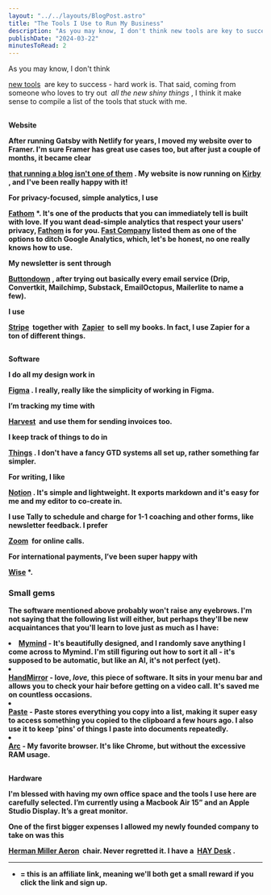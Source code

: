 ```yaml
---
layout: "../../layouts/BlogPost.astro"
title: "The Tools I Use to Run My Business"
description: "As you may know, I don't think new tools are key to success - hard work is. That said, coming from someone who loves to try out all the new shiny things, I think it make sense to compile a list of the tools that stuck with me.\n\n\n\nWebsite\n\n\nAfter running Gatsby with Netlify for years, I moved my website over to Framer. I'm sure Framer has great use cases too, but after just a couple of months, it became clear that running a blog isn't one of them. My website is now running on Kirby, and I've been"
publishDate: "2024-03-22"
minutesToRead: 2
---
```


<p>As you may know, I don't think&nbsp; </p>
<a href="https://www.antonsten.com/newtools">new tools</a>
 &nbsp;are key to success - hard work is. That said, coming from someone who loves to try out&nbsp; 
<em>all the new shiny things</e>
</em>
 , I think it make sense to compile a list of the tools that stuck with me.</p>
<h2 id="website">
</h2>
<strong>Website 
<p>After running Gatsby with Netlify for years, I moved my website over to Framer. I'm sure Framer has great use cases too, but after just a couple of months, it became clear </p>
<a href="https://www.antonsten.com/@/page/RMKM3BccJ6O7DGRr">that running a blog isn't one of them</a>
 . My website is now running on 
<a href="https://getkirby.com/?ref="antonsten".com">Kirby</a>
 , and I've been really happy with it!</p>
<p>For privacy-focused, simple analytics, I use </p>
<a href="https://usefathom.com/ref/ZTSEBE?ref="antonsten".com">Fathom</a>
 *. It's one of the products that you can immediately tell is built with love. If you want dead-simple analytics that respect your users' privacy, 
<a href="https://usefathom.com/ref/ZTSEBE?ref="antonsten".com">Fathom</a>
 is for you. 
<a href="https://www.fastcompany.com/90300072/its-time-to-ditch-google-analytics?ref="antonsten".com">Fast Company</a>
 listed them as one of the options to ditch Google Analytics, which, let's be honest, no one really knows how to use.</p>
<p>My newsletter is sent through&nbsp; </p>
<a href="https://buttondown.email/refer/antonsten?ref="antonsten".com">Buttondown</a>
 , after trying out basically every email service (Drip, Convertkit, Mailchimp, Substack, EmailOctopus, Mailerlite to name a few).</p>
<p>I use&nbsp; </p>
<a href="https://www.stripe.com/?ref="antonsten".com">Stripe</a>
 &nbsp;together with&nbsp; 
<a href="https://www.zapier.com/?ref="antonsten".com">Zapier</a>
 &nbsp;to sell my books. In fact, I use Zapier for a ton of different things.</p>
<h2 id="software">
</h2>
<strong>Software 
<p>I do all my design work in&nbsp; </p>
<a href="https://www.figma.com/?ref="antonsten".com">Figma</a>
 . I really, really like the simplicity of working in Figma.</p>
<p>I’m tracking my time with&nbsp; </p>
<a href="https://www.getharvest.com/?ref="antonsten".com">Harvest</a>
 &nbsp;and use them for sending invoices too.</p>
<p>I keep track of things to do in&nbsp; </p>
<a href="https://culturedcode.com/things/?ref="antonsten".com">Things</a>
 . I don't have a fancy GTD systems all set up, rather something far simpler.</p>
<p>For writing, I like&nbsp; </p>
<a href="https://www.notion.so/?r="a3b4edc52f61492aab6c770f4c9f8dbf"&ref="antonsten".com">Notion</a>
 . It's simple and lightweight. It exports markdown and it's easy for me and my editor to co-create in.</p>
<p>I use Tally&nbsp;to schedule and charge for 1-1 coaching and other forms, like newsletter feedback. I prefer&nbsp; </p>
<a href="https://www.zoom.us/?ref="antonsten".com">Zoom</a>
 &nbsp;for online calls.</p>
<p>For international payments, I’ve been super happy with&nbsp; </p>
<a href="https://transferwise.com/invite/u/antons795?ref="antonsten".com">Wise</a>
 *.</p>
<h3 id="small-gems">Small gems</h>
</h3>
<p>The software mentioned above probably won't raise any eyebrows. I'm not saying that the following list will either, but perhaps they'll be new acquaintances that you'll learn to love just as much as I have:</p>
<ul>
</ul>
<li>
<a href="https://www.mymind.com/?ref="antonsten".com">Mymind</a>
 - It's beautifully designed, and I randomly save anything I come across to Mymind. I'm still figuring out how to sort it all - it's supposed to be automatic, but like an AI, it's not perfect (yet).</li>
<li>
</li>
<a href="https://handmirror.app/?ref="antonsten".com">HandMirror</a>
 - love, 
<em>love,</e>
</em>
 this piece of software. It sits in your menu bar and allows you to check your hair before getting on a video call. It's saved me on countless occasions.</li>
<li>
</li>
<a href="https://pasteapp.io/?ref="antonsten".com">Paste</a>
 - Paste stores everything you copy into a list, making it super easy to access something you copied to the clipboard a few hours ago. I also use it to keep 'pins' of things I paste into documents repeatedly.</li>
<li>
</li>
<a href="https://arc.net/?ref="antonsten".com">Arc</a>
 - My favorite browser. It's like Chrome, but without the excessive RAM usage. 
<h2 id="hardware">
</h2>
<strong>Hardware 
<p>I'm blessed with having my own office space and the tools I use here are carefully selected. I’m currently using a Macbook Air 15” and an Apple Studio Display. It’s a great monitor.</p>
<p>One of the first bigger expenses I allowed my newly founded company to take on was this&nbsp; </p>
<a href="https://www.hermanmiller.com/products/seating/office-chairs/aeron-chairs/?ref="antonsten".com">Herman Miller Aeron</a>
 &nbsp;chair. Never regretted it. I have a&nbsp; 
<a href="https://hay.dk/sv/hay/furniture/tables-5f607efa/desk/cph-10-desk?ref="antonsten".com">HAY Desk</a>
 .</p>
<hr>
</hr>
<ul>
<li>= this is an affiliate link, meaning we'll both get a small reward if you click the link and sign up. </li>

